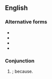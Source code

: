 ==English==

===Alternative forms===
* {{l|en|cuz}}
* {{l|en|'cos}}
* {{l|en|'coz}}
* {{l|en|coz}}

===Conjunction===
{{en-con}}

# {{label|en|slang|US}} {{eye dialect of|'cause|nodot=1|lang=en}}; because.